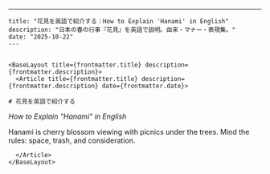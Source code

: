 ---
    title: "花見を英語で紹介する｜How to Explain 'Hanami' in English"
    description: "日本の春の行事『花見』を英語で説明。由来・マナー・表現集。"
    date: "2025-10-22"
    ---


    <BaseLayout title={frontmatter.title} description={frontmatter.description}>
      <Article title={frontmatter.title} description={frontmatter.description} date={frontmatter.date}>

    # 花見を英語で紹介する
*How to Explain "Hanami" in English*

Hanami is cherry blossom viewing with picnics under the trees. Mind the rules: space, trash, and consideration.

      </Article>
    </BaseLayout>
